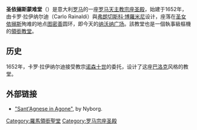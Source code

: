 {{Unreferenced|time=2017-08-29T05:49:43+00:00}}
{{noteTA
|G1=公共组名
|t=zh-cn:圣埃格尼斯教堂;zh-tw:聖阿妮絲教堂;zh-hk:聖依搦斯蒙難堂;
|1=zh-cn:圣埃格尼斯教堂;zh-tw:聖阿妮絲教堂;zh-hk:聖依搦斯蒙難堂;
}}
{{Infobox religious building
|  building_name= 圣依搦斯蒙难堂<br /><small>{{lang|it|Sant'Agnese in Agone}} {{it icon}}</small>
| image=Sant'Agnese in Agone (Rome) esterno.jpg
| caption=[[纳沃纳广场|纳沃纳广场]]上的圣依搦斯蒙难堂立面
| location= {{Flagicon|Italy}} [[意大利|意大利]] [[罗马市|罗马市]]
| geo = {{Coord|41|53|55.58|N|12|28|21.21|E|scale:1000|display=title}}
| religious_affiliation=[[罗马天主教|罗马天主教]]
| rite=
| province=
| district=
| consecration_year=
| status= [[宗座圣殿|次级圣殿]]
| leadership= 
| website= [https://web.archive.org/web/20140718011739/http://www.santagneseinagone.org/homepage.html Sito ufficiale]
| architect= 
| architecture_type= [[教堂|教堂]]
| architecture_style= 
| facade_direction= 
| groundbreaking= 1652年
| year_started= 
| year_completed= 1672年
| construction_cost=
| specifications=yes
| capacity=
| length= 
| width= 
| width_nave= 
| height_max=
| materials=
}}
'''圣依搦斯蒙难堂'''（{{lang-it|Chiesa di Sant'Agnese in Agone}}）是意大利[[罗马|罗马]]的一座[[罗马天主教|罗马天主教]][[宗座圣殿|宗座圣殿]]，始建于1652年，由卡罗·拉伊纳尔迪（Carlo Rainaldi）與[[弗朗切斯科·博羅米尼|弗朗切斯科·博羅米尼]]设计，座落在[[圣阿格尼丝|圣女依搦斯]]殉难的地点[[图密善|图密善]]圆环，即今天的[[纳沃纳广场|纳沃纳广场]]。該教堂也是一個執事級樞機的[[領銜教堂|領銜教堂]]。

== 历史 ==
1652年，卡罗·拉伊纳尔迪接受教宗[[诺森十世|诺森十世]]的委托，设计了这座[[巴洛克|巴洛克]]风格的教堂。

== 外部链接 ==
{{commons|Sant'Agnese in Agone}}
* [https://web.archive.org/web/20060108012153/http://roma.katolsk.no/agneseagone.htm "Sant'Agnese in Agone"], by Nyborg.
{{罗马宗座圣殿}}
{{罗马地标}}

[[Category:羅馬領銜聖堂|Category:羅馬領銜聖堂]]
[[Category:罗马宗座圣殿|Category:罗马宗座圣殿]]
